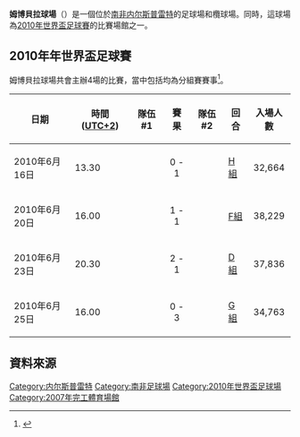 {{Infobox Stadium
| stadium_name        = 姆博貝拉球場
| nickname            = 
| image               =  
| fullname            = 
| location            = [[南非|南非]][[内尔斯普雷特|内尔斯普雷特]]
| coordinates         = 
| broke_ground        = 
| built               = 
| opened              = 2007年2月
| renovated           = 
| expanded            = 
| closed              = 
| demolished          = 
| owner               = 
| operator            = 
| surface             = 
| construction_cost   = 1億[[南非蘭特|南非蘭特]] <br />(140萬[[美元|美元]])
| architect           = 
| structural engineer = 
| services engineer   = 
| general_contractor  = 
| project_manager     = 
| main_contractors    = 
| former_names        = 
| tenants             = 
| seating_capacity    = 43,500
| dimensions          = 
| scoreboard          = 
}}
'''姆博貝拉球場'''（{{lang-en|Mbombela Stadium}}）是一個位於[[南非|南非]][[内尔斯普雷特|内尔斯普雷特]]的足球場和欖球場。同時，這球場為[[2010年世界盃足球賽|2010年世界盃足球賽]]的比賽場館之一。

== 2010年年世界盃足球賽 ==
姆博貝拉球場共會主辦4場的比賽，當中包括均為分組賽賽事<ref>{{Cite web |url=http://www.fifa.com/worldcup/destination/stadiums/stadium=5007767/index.html |title=存档副本 |accessdate=2010-04-23 |archive-date=2016-03-04 |archive-url=https://web.archive.org/web/20160304062425/http://www.fifa.com/worldcup/destination/stadiums/stadium=5007767/index.html |dead-url=no }}</ref>。

{| class="wikitable" style="text-align: left;" width="100%"
|-
!日期
!時間 ([[UTC+2|UTC+2]])
!隊伍 #1
!賽果
!隊伍 #2
!回合
!入場人數
|-
|2010年6月16日||13.30||{{fb|HON}} ||style="text-align:center;"|0 - 1||{{fb|CHI}} ||[[2010年世界盃決賽週_-_H組|H組]]||style="text-align:center;"|32,664
|-
|2010年6月20日||16.00||{{fb|ITA}} ||style="text-align:center;"|1 - 1||{{fb|NZL}} ||[[2010年世界盃決賽週_-_F組|F組]]||style="text-align:center;"|38,229
|-
|2010年6月23日||20.30||{{fb|AUS}} ||style="text-align:center;"|2 - 1||{{fb|SRB}} ||[[2010年世界盃決賽週_-_D組|D組]]||style="text-align:center;"|37,836
|-
|2010年6月25日||16.00||{{fb|PRK}} ||style="text-align:center;"|0 - 3||{{fb|CIV}} ||[[2010年世界盃決賽週_-_G組|G組]]||style="text-align:center;"|34,763
|}

== 資料來源 ==
{{Reflist}}

{{2010年世界盃賽場}}

[[Category:内尔斯普雷特|Category:内尔斯普雷特]]
[[Category:南非足球場|Category:南非足球場]]
[[Category:2010年世界盃足球場|Category:2010年世界盃足球場]]
[[Category:2007年完工體育場館|Category:2007年完工體育場館]]